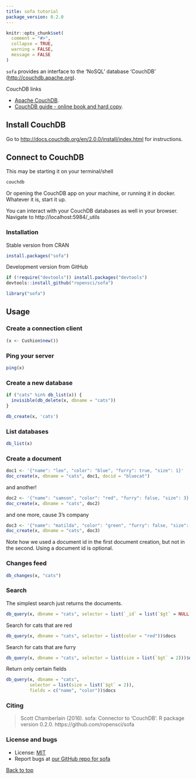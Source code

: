 ```yaml
---
title: sofa tutorial
package_version: 0.2.0
---
```


```r
knitr::opts_chunk$set(
  comment = "#>",
  collapse = TRUE,
  warning = FALSE,
  message = FALSE
)
```

`sofa` provides an interface to the 'NoSQL' database 'CouchDB' (<http://couchdb.apache.org>).

CouchDB links

+ [Apache CouchDB](http://couchdb.apache.org/).
+ [CouchDB guide - online book and hard copy](http://guide.couchdb.org/).

## Install CouchDB

Go to <http://docs.couchdb.org/en/2.0.0/install/index.html> for instructions.

## Connect to CouchDB

This may be starting it on your terminal/shell

```sh
couchdb
```

Or opening the CouchDB app on your machine, or running it in docker. Whatever it
is, start it up.

You can interact with your CouchDB databases as well in your browser. Navigate to http://localhost:5984/_utils



### Installation

Stable version from CRAN

```r
install.packages("sofa")
```

Development version from GitHub

```r
if (!require("devtools")) install.packages("devtools")
devtools::install_github("ropensci/sofa")
```

```r
library("sofa")
```


## Usage

### Create a connection client

```r
(x <- Cushion$new())
```

### Ping your server

```r
ping(x)
```

### Create a new database

```r
if ("cats" %in% db_list(x)) {
  invisible(db_delete(x, dbname = "cats"))
}
```

```r
db_create(x, 'cats')
```

### List databases

```r
db_list(x)
```

### Create a document

```r
doc1 <- '{"name": "leo", "color": "blue", "furry": true, "size": 1}'
doc_create(x, dbname = "cats", doc1, docid = "bluecat")
```

and another!

```r
doc2 <- '{"name": "samson", "color": "red", "furry": false, "size": 3}'
doc_create(x, dbname = "cats", doc2)
```

and one more, cause 3's company

```r
doc3 <- '{"name": "matilda", "color": "green", "furry": false, "size": 5}'
doc_create(x, dbname = "cats", doc3)
```

Note how we used a document id in the first document creation, but
not in the second. Using a document id is optional.

### Changes feed

```r
db_changes(x, "cats")
```

### Search

The simplest search just returns the documents.

```r
db_query(x, dbname = "cats", selector = list(`_id` = list(`$gt` = NULL)))$docs
```

Search for cats that are red

```r
db_query(x, dbname = "cats", selector = list(color = "red"))$docs
```

Search for cats that are furry

```r
db_query(x, dbname = "cats", selector = list(size = list(`$gt` = 2)))$docs
```

Return only certain fields

```r
db_query(x, dbname = "cats",
         selector = list(size = list(`$gt` = 2)),
         fields = c("name", "color"))$docs
```



### Citing

> Scott Chamberlain (2016). sofa: Connector to 'CouchDB'. R package version 0.2.0. https://github.com/ropensci/sofa



### License and bugs

* License: [MIT](http://opensource.org/licenses/MIT)
* Report bugs at [our GitHub repo for sofa](https://github.com/ropensci/sofa/issues?state=open)


[Back to top](#top)

